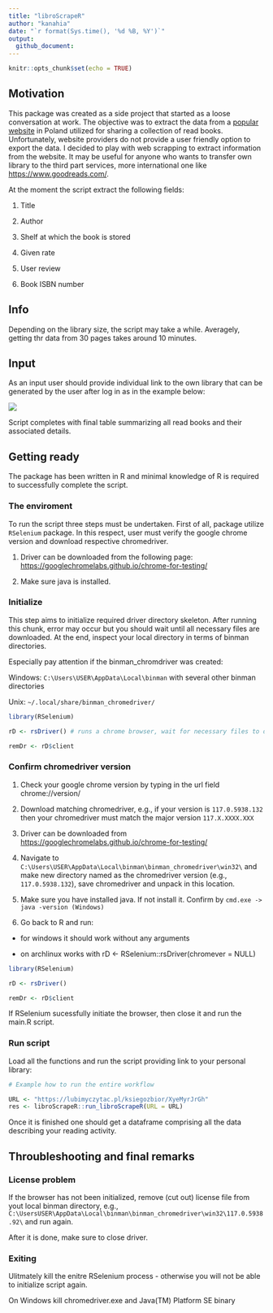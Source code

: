 ```yaml
---
title: "libroScrapeR"
author: "kanahia"
date: "`r format(Sys.time(), '%d %B, %Y')`"
output:
  github_document:
---
```



```r
knitr::opts_chunk$set(echo = TRUE)
```

## Motivation
<div align="justify">

This package was created as a side project that started as a loose conversation at work. 
The objective was to extract the data from a [popular website](https://lubimyczytac.pl) in Poland utilized for sharing a collection of read books. Unfortunately, website providers do not provide a user friendly option to export the data. I decided to play with web scrapping to extract information from the website.
It may be useful for anyone who wants to transfer own library to the third part services, more 
international one like [https://www.goodreads.com/](https://www.goodreads.com/).

</div>

At the moment the script extract the following fields:

1. Title

2. Author

3. Shelf at which the book is stored

4. Given rate

5. User review

6. Book ISBN number

## Info

<div align="justify">

Depending on the library size, the script may take a while. Averagely, getting thr data from
30 pages takes around 10 minutes. 

</div>


## Input 

<div align="justify">

As an input user should provide individual link to the own library that can be generated by the user after log in as in the example below:

![](https://github.com/kanahia/libroScrapeR/assets/49271254/63b54e86-7595-4b0d-9c62-ef6572e70f02)

Script completes with final table summarizing all read books and their associated details.

</div>

## Getting ready

<div align="justify">

The package has been written in R and minimal knowledge of R is required to successfully complete 
the script.

</div>

### The enviroment 

<div align="justify">

To run the script three steps must be undertaken. First of all, package utilize `RSelenium` package.
In this respect, user must verify the google chrome version and download respective chromedriver.

1. Driver can be downloaded from the following page: [https://googlechromelabs.github.io/chrome-for-testing/](https://googlechromelabs.github.io/chrome-for-testing/)

2. Make sure java is installed. 

</div>

### Initialize 

<div align="justify">

This step aims to initialize required driver directory skeleton.
After running this chunk, error may occur but you should wait until all necessary files 
are downloaded. At the end, inspect your local directory in terms of binman directories.

Especially pay attention if the binman_chromdriver was created:

Windows: `C:\Users\USER\AppData\Local\binman` with several other binman directories

Unix: `~/.local/share/binman_chromedriver/`

</div>

```r

library(RSelenium)

rD <- rsDriver() # runs a chrome browser, wait for necessary files to download # must be null on windows!

remDr <- rD$client

```

### Confirm chromedriver version

<div align="justify">

1. Check your google chrome version by typing in the url field chrome://version/

2. Download matching chromedriver, e.g., if your version is `117.0.5938.132` then your chromedriver 
must match the major version `117.X.XXXX.XXX`

  1. Driver can be downloaded from [https://googlechromelabs.github.io/chrome-for-testing/](https://googlechromelabs.github.io/chrome-for-testing/)

  2. Navigate to `C:\Users\USER\AppData\Local\binman\binman_chromedriver\win32\` 
and make new directory named as the chromedriver version (e.g., `117.0.5938.132`), save chromedriver and unpack in this location.

3. Make sure you have installed java. If not install it. 
Confirm by `cmd.exe -> java -version (Windows)`

4. Go back to R and run:

  * for windows it should work without any arguments
  
  * on archlinux works with rD <- RSelenium::rsDriver(chromever = NULL)

</div>


```r

library(RSelenium)

rD <- rsDriver()

remDr <- rD$client 

```

If RSelenium sucessfully initiate the browser, then close it and run the main.R script.


### Run script

Load all the functions and run the script providing link to your personal library:

```r

# Example how to run the entire workflow

URL <- "https://lubimyczytac.pl/ksiegozbior/XyeMyrJrGh"
res <- libroScrapeR::run_libroScrapeR(URL = URL)

```

<div align="justify">

Once it is finished one should get a dataframe comprising all the data describing your reading activity.

</div>

## Throubleshooting and final remarks

### License problem

<div align="justify">

If the browser has not been initialized, remove (cut out) license file from yout local binman directory, e.g.,
`C:\UsersUSER\AppData\Local\binman\binman_chromedriver\win32\117.0.5938.92\` and run again.

After it is done, make sure to close driver. 

</div>

### Exiting

<div align="justify">

Ulitmately kill the enitre RSelenium process - otherwise you will not be able to initialize script again.

On Windows kill chromedriver.exe and Java(TM) Platform SE binary 

</div>
